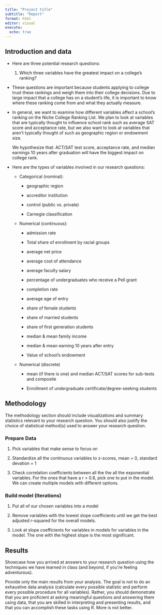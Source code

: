 ```yaml
---
title: "Project title"
subtitle: "Report"
format: html
editor: visual
execute:
  echo: true
---
```


## Introduction and data

-   Here are three potential research questions:

    1.  Which three variables have the greatest impact on a college's ranking?

-   These questions are important because students applying to college trust these rankings and weigh them into their college decisions. Due to large impact that a college has on a student's life, it is important to know where these ranking come from and what they actually measure.

-   In general, we want to examine how different variables affect a school's ranking on the Niche College Ranking List. We plan to look at variables that are typically thought to influence school rank such as average SAT score and acceptance rate, but we also want to look at variables that aren't typically thought of such as geographic region or endowment size.

    We hypothesize that: ACT/SAT test score, acceptance rate, and median earnings 10 years after graduation will have the biggest impact on college rank.

-   Here are the types of variables involved in our research questions:

    -   Categorical (nominal):

        -   geographic region

        -   accreditor institution

        -   control (public vs. private)

        -   Carnegie classification

    -   Numerical (continuous):

        -   admission rate

        -   Total share of enrollment by racial groups

        -   average net price

        -   average cost of attendance

        -   average faculty salary

        -   percentage of undergraduates who receive a Pell grant

        -   completion rate

        -   average age of entry

        -   share of female students

        -   share of married students

        -   share of first generation students

        -   median & mean family income

        -   median & mean earning 10 years after entry

        -   Value of school's endowment

    -   Numerical (discrete)

        -   mean (if there is one) and median ACT/SAT scores for sub-tests and composite

        -   Enrollment of undergraduate certificate/degree-seeking students

## Methodology

The methodology section should include visualizations and summary statistics relevant to your research question. You should also justify the choice of statistical method(s) used to answer your research question.

### Prepare Data

1.  Pick variables that make sense to focus on

2.  Standardize all the continuous variables to z-scores, mean = 0, standard devation = 1

3.  Check correlation coefficients between all the the all the exponential variables. For the ones that have a r \> 0.8, pick one to put in the model. We can create multiple models with different options.

### Build model (Iterations)

1.  Put all of our chosen variables into a model

2.  Remove variables with the lowest slope coefficients until we get the best adjusted r-squared for the overall models.

3.  Look at slope coefficients for variables in models for variables in the model. The one with the highest slope is the most significant.

## Results

Showcase how you arrived at answers to your research question using the techniques we have learned in class (and beyond, if you\'re feeling adventurous).

Provide only the main results from your analysis. The goal is not to do an exhaustive data analysis (calculate every possible statistic and perform every possible procedure for all variables). Rather, you should demonstrate that you are proficient at asking meaningful questions and answering them using data, that you are skilled in interpreting and presenting results, and that you can accomplish these tasks using R. More is not better.
